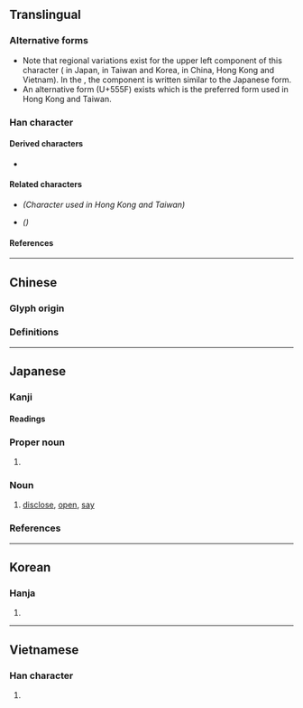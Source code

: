{{also|启|啟}}
{{character info}}
{{character info|0x2F843}}
==Translingual==
{{CJKV-forms|啟|启|啓|啓}}

===Alternative forms===
* Note that regional variations exist for the upper left component of this character ({{l|mul|戸}} in Japan, {{l|mul|戶}} in Taiwan and Korea, {{l|mul|户}} in <span class="explain" title="When used as traditional character">China</span>, Hong Kong and Vietnam). In the {{w|Kangxi dictionary}}, the component is written {{l|mul|戸}} similar to the Japanese form.
* An alternative form {{l|mul|啟}} (U+555F) exists which is the preferred form used in Hong Kong and Taiwan.

===Han character===
{{Han char|rn=30|rad=口|as=08|sn=11|four=|canj=HKR,IKR,XHKR|ids=⿱⿰戸攵口(J),⿱⿰戶攵口(TK),⿱⿰户攵口(GHV,U+2F843)}}
{{Han ref|uh=2F843}}

====Derived characters====
* {{l|mul|[[𢴖]], [[㬖]], [[𭿚]], [[𦄊]]}}

====Related characters====
* {{l|mul|[[啟]]}} ''(Character used in Hong Kong and Taiwan)''
* {{l|mul|[[启]]}} ''({{w|Simplified Chinese}})''

====References====
{{Han ref|kx=0195.170|dkj=03820|dj=0416.160|hdz=10646.120|uh=5553}}
{{Han ref|uh=2F843}}

----

==Chinese==

===Glyph origin===
{{Han etym}}

===Definitions===
{{zh-forms|t=啟|t2=啓|s=启}}
{{zh-see|啟|v}}

----

==Japanese==
{{ja-kanji forms-IVS
|vs1=01
|vs2=03
|col-vs1=aj
|col-vs2=hdmj
|pic-vs1=U5553-kyu.svg
|ref={{R:Kanjipedia|0001776200}}
|ref2={{R:ja:SKJ|302|163}}
}}

===Kanji===
{{ja-kanji|grade=c|rs=口08}}

====Readings====
{{ja-readings
|goon=け
|kanon=けい
|kun=ひら-く, もう-す<まを-す, もう-す<まう-す
|nanori=あきら, さとし, たか, のぶ, のり, はじめ, はる, ひ, ひら, ひらき, ひらく, ひろ, ひろし, ひろむ, よし
}}

===Proper noun===
{{ja-pos|proper|けい}}

# {{given name|ja|male|sort=けい}}

===Noun===
{{ja-noun|けい}}

# [[disclose]], [[open]], [[say]]

===References===
<references/>

----

==Korean==

===Hanja===
{{ko-hanja|열|계}}

# {{hanja form of|계|[[open]], [[begin]]}}

----

==Vietnamese==

===Han character===
{{vi-readings|reading=khải, kiết|rs=口08}}

# {{rfdef|vi|sort=口08}}